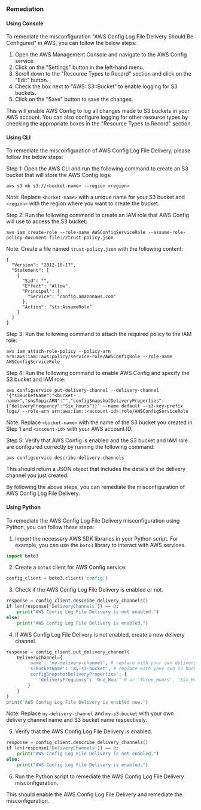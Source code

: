 ### Remediation

#### Using Console

To remediate the misconfiguration "AWS Config Log File Delivery Should Be Configured" in AWS, you can follow the below steps:

1. Open the AWS Management Console and navigate to the AWS Config service.
2. Click on the "Settings" button in the left-hand menu.
3. Scroll down to the "Resource Types to Record" section and click on the "Edit" button.
4. Check the box next to "AWS::S3::Bucket" to enable logging for S3 buckets.
5. Click on the "Save" button to save the changes.

This will enable AWS Config to log all changes made to S3 buckets in your AWS account. You can also configure logging for other resource types by checking the appropriate boxes in the "Resource Types to Record" section.

#### Using CLI

To remediate the misconfiguration of AWS Config Log File Delivery, please follow the below steps:

Step 1: Open the AWS CLI and run the following command to create an S3 bucket that will store the AWS Config logs:

```
aws s3 mb s3://<bucket-name> --region <region>
```

Note: Replace `<bucket-name>` with a unique name for your S3 bucket and `<region>` with the region where you want to create the bucket.

Step 2: Run the following command to create an IAM role that AWS Config will use to access the S3 bucket:

```
aws iam create-role --role-name AWSConfigServiceRole --assume-role-policy-document file://trust-policy.json
```

Note: Create a file named `trust-policy.json` with the following content:

```
{
  "Version": "2012-10-17",
  "Statement": [
    {
      "Sid": "",
      "Effect": "Allow",
      "Principal": {
        "Service": "config.amazonaws.com"
      },
      "Action": "sts:AssumeRole"
    }
  ]
}
```

Step 3: Run the following command to attach the required policy to the IAM role:

```
aws iam attach-role-policy --policy-arn arn:aws:iam::aws:policy/service-role/AWSConfigRole --role-name AWSConfigServiceRole
```

Step 4: Run the following command to enable AWS Config and specify the S3 bucket and IAM role:

```
aws configservice put-delivery-channel --delivery-channel '{"s3BucketName":"<bucket-name>","snsTopicARN":"","configSnapshotDeliveryProperties":{"deliveryFrequency":"Six_Hours"}}' --name default --s3-key-prefix logs/ --role-arn arn:aws:iam::<account-id>:role/AWSConfigServiceRole
```

Note: Replace `<bucket-name>` with the name of the S3 bucket you created in Step 1 and `<account-id>` with your AWS account ID.

Step 5: Verify that AWS Config is enabled and the S3 bucket and IAM role are configured correctly by running the following command:

```
aws configservice describe-delivery-channels
```

This should return a JSON object that includes the details of the delivery channel you just created.

By following the above steps, you can remediate the misconfiguration of AWS Config Log File Delivery.

#### Using Python

To remediate the AWS Config Log File Delivery misconfiguration using Python, you can follow these steps:

1. Import the necessary AWS SDK libraries in your Python script. For example, you can use the `boto3` library to interact with AWS services.

```python
import boto3
```

2. Create a `boto3` client for AWS Config service.

```python
config_client = boto3.client('config')
```

3. Check if the AWS Config Log File Delivery is enabled or not.

```python
response = config_client.describe_delivery_channels()
if len(response['DeliveryChannels']) == 0:
    print("AWS Config Log File Delivery is not enabled.")
else:
    print("AWS Config Log File Delivery is enabled.")
```

4. If AWS Config Log File Delivery is not enabled, create a new delivery channel.

```python
response = config_client.put_delivery_channel(
    DeliveryChannel={
        'name': 'my-delivery-channel', # replace with your own delivery channel name
        's3BucketName': 'my-s3-bucket', # replace with your own S3 bucket name
        'configSnapshotDeliveryProperties': {
            'deliveryFrequency': 'One_Hour' # or 'Three_Hours', 'Six_Hours', 'Twelve_Hours', 'TwentyFour_Hours'
        }
    }
)
print("AWS Config Log File Delivery is enabled now.")
```

Note: Replace `my-delivery-channel` and `my-s3-bucket` with your own delivery channel name and S3 bucket name respectively.

5. Verify that the AWS Config Log File Delivery is enabled.

```python
response = config_client.describe_delivery_channels()
if len(response['DeliveryChannels']) == 0:
    print("AWS Config Log File Delivery is not enabled.")
else:
    print("AWS Config Log File Delivery is enabled.")
```

6. Run the Python script to remediate the AWS Config Log File Delivery misconfiguration.

This should enable the AWS Config Log File Delivery and remediate the misconfiguration.

